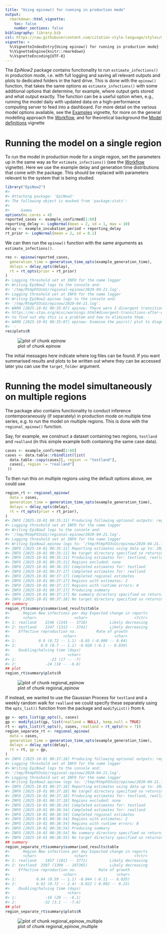 ```yaml
---
title: "Using epinow() for running in production mode"
output:
  rmarkdown::html_vignette:
    toc: false
    number_sections: false
bibliography: library.bib
csl: https://raw.githubusercontent.com/citation-style-language/styles/master/apa-numeric-superscript-brackets.csl
vignette: >
  %\VignetteIndexEntry{Using epinow() for running in production mode}
  %\VignetteEngine{knitr::rmarkdown}
  %\VignetteEncoding{UTF-8}
---
```




The _EpiNow2_ package contains functionality to run `estimate_infections()` in production mode, i.e. with full logging and saving all relevant outputs and plots to dedicated folders in the hard drive.
This is done with the `epinow()` function, that takes the same options as `estimate_infections()` with some additional options that determine, for example, where output gets stored and what output exactly.
The function can be a useful option when, e.g., running the model daily with updated data on a high-performance computing server to feed into a dashboard.
For more detail on the various model options available, see the [Examples](estimate_infections_options.html) vignette, for more on the general modelling approach the [Workflow](estimate_infections_workflow.html), and for theoretical background the [Model definitions](estimate_infections.html) vignette

# Running the model on a single region

To run the model in production mode for a single region, set the parameters up in the same way as for `estimate_infections()` (see the [Workflow](estimate_infections_workflow.html) vignette).
Here we use the example delay and generation time distributions that come with the package.
This should be replaced with parameters relevant to the system that is being studied.


``` r
library("EpiNow2")
#> 
#> Attaching package: 'EpiNow2'
#> The following object is masked from 'package:stats':
#> 
#>     Gamma
options(mc.cores = 4)
reported_cases <- example_confirmed[1:60]
reporting_delay <- LogNormal(mean = 2, sd = 1, max = 10)
delay <- example_incubation_period + reporting_delay
rt_prior <- LogNormal(mean = 2, sd = 0.1)
```

We can then run the `epinow()` function with the same arguments as `estimate_infections()`.


``` r
res <- epinow(reported_cases,
  generation_time = generation_time_opts(example_generation_time),
  delays = delay_opts(delay),
  rt = rt_opts(prior = rt_prior)
)
#> Logging threshold set at INFO for the name logger
#> Writing EpiNow2 logs to the console and:
#> '/tmp/RtmpFO3sUz/regional-epinow/2020-04-21.log'.
#> Logging threshold set at INFO for the name logger
#> Writing EpiNow2.epinow logs to the console and:
#> '/tmp/RtmpFO3sUz/epinow/2020-04-21.log'.
#> WARN [2025-10-01 00:35:07] epinow: There were 3 divergent transitions after warmup. See
#> https://mc-stan.org/misc/warnings.html#divergent-transitions-after-warmup
#> to find out why this is a problem and how to eliminate them. - 
#> WARN [2025-10-01 00:35:07] epinow: Examine the pairs() plot to diagnose sampling problems
#>  -
res$plots$R
```

![plot of chunk epinow](epinow-epinow-1.png)

The initial messages here indicate where log files can be found.
If you want summarised results and plots to be written out where they can be accessed later you can use the `target_folder` argument.

# Running the model simultaneously on multiple regions

The package also contains functionality to conduct inference contemporaneously (if separately) in production mode on multiple time series, e.g. to run the model on multiple regions.
This is done with the `regional_epinow()` function.

Say, for example, we construct a dataset containing two regions, `testland` and `realland` (in this simple example both containing the same case data).


``` r
cases <- example_confirmed[1:60]
cases <- data.table::rbindlist(list(
  data.table::copy(cases)[, region := "testland"],
  cases[, region := "realland"]
 ))
```

To then run this on multiple regions using the default options above, we could use


``` r
region_rt <- regional_epinow(
  data = cases,
  generation_time = generation_time_opts(example_generation_time),
  delays = delay_opts(delay),
  rt = rt_opts(prior = rt_prior),
)
#> INFO [2025-10-01 00:35:11] Producing following optional outputs: regions, summary, samples, plots, latest
#> Logging threshold set at INFO for the name logger
#> Writing EpiNow2 logs to the console and:
#> '/tmp/RtmpFO3sUz/regional-epinow/2020-04-21.log'.
#> Logging threshold set at INFO for the name logger
#> Writing EpiNow2.epinow logs to: '/tmp/RtmpFO3sUz/epinow/2020-04-21.log'.
#> INFO [2025-10-01 00:35:11] Reporting estimates using data up to: 2020-04-21
#> INFO [2025-10-01 00:35:11] No target directory specified so returning output
#> INFO [2025-10-01 00:35:11] Producing estimates for: testland, realland
#> INFO [2025-10-01 00:35:11] Regions excluded: none
#> INFO [2025-10-01 00:36:15] Completed estimates for: testland
#> INFO [2025-10-01 00:37:17] Completed estimates for: realland
#> INFO [2025-10-01 00:37:17] Completed regional estimates
#> INFO [2025-10-01 00:37:17] Regions with estimates: 2
#> INFO [2025-10-01 00:37:17] Regions with runtime errors: 0
#> INFO [2025-10-01 00:37:17] Producing summary
#> INFO [2025-10-01 00:37:17] No summary directory specified so returning summary output
#> INFO [2025-10-01 00:37:18] No target directory specified so returning timings
## summary
region_rt$summary$summarised_results$table
#>      Region New infections per day Expected change in reports
#>      <char>                 <char>                     <fctr>
#> 1: realland    2246 (1343 -- 3710)          Likely decreasing
#> 2: testland    2247 (1312 -- 3741)          Likely decreasing
#>    Effective reproduction no.         Rate of growth
#>                        <char>                 <char>
#> 1:          0.9 (0.72 -- 1.1) -0.03 (-0.098 -- 0.04)
#> 2:           0.9 (0.7 -- 1.1) -0.028 (-0.1 -- 0.039)
#>    Doubling/halving time (days)
#>                          <char>
#> 1:               -23 (17 -- -7)
#> 2:             -24 (18 -- -6.8)
## plot
region_rt$summary$plots$R
```

![plot of chunk regional_epinow](epinow-regional_epinow-1.png)

If instead, we wanted to use the Gaussian Process for `testland` and a weekly random walk for `realland` we could specify these separately using the `opts_list()` function from the package and `modifyList()` from `R`.


``` r
gp <- opts_list(gp_opts(), cases)
gp <- modifyList(gp, list(realland = NULL), keep.null = TRUE)
rt <- opts_list(rt_opts(), cases, realland = rt_opts(rw = 7))
region_separate_rt <- regional_epinow(
  data = cases,
  generation_time = generation_time_opts(example_generation_time),
  delays = delay_opts(delay),
  rt = rt, gp = gp,
)
#> INFO [2025-10-01 00:37:18] Producing following optional outputs: regions, summary, samples, plots, latest
#> Logging threshold set at INFO for the name logger
#> Writing EpiNow2 logs to the console and:
#> '/tmp/RtmpFO3sUz/regional-epinow/2020-04-21.log'.
#> Logging threshold set at INFO for the name logger
#> Writing EpiNow2.epinow logs to: '/tmp/RtmpFO3sUz/epinow/2020-04-21.log'.
#> INFO [2025-10-01 00:37:18] Reporting estimates using data up to: 2020-04-21
#> INFO [2025-10-01 00:37:18] No target directory specified so returning output
#> INFO [2025-10-01 00:37:18] Producing estimates for: testland, realland
#> INFO [2025-10-01 00:37:18] Regions excluded: none
#> INFO [2025-10-01 00:38:24] Completed estimates for: testland
#> INFO [2025-10-01 00:38:54] Completed estimates for: realland
#> INFO [2025-10-01 00:38:54] Completed regional estimates
#> INFO [2025-10-01 00:38:54] Regions with estimates: 2
#> INFO [2025-10-01 00:38:54] Regions with runtime errors: 0
#> INFO [2025-10-01 00:38:54] Producing summary
#> INFO [2025-10-01 00:38:54] No summary directory specified so returning summary output
#> INFO [2025-10-01 00:38:55] No target directory specified so returning timings
## summary
region_separate_rt$summary$summarised_results$table
#>      Region New infections per day Expected change in reports
#>      <char>                 <char>                     <fctr>
#> 1: realland    1957 (1011 -- 3771)          Likely decreasing
#> 2: testland  2507 (1390 -- 107365)          Likely decreasing
#>    Effective reproduction no.          Rate of growth
#>                        <char>                  <char>
#> 1:         0.84 (0.59 -- 1.1) -0.044 (-0.11 -- 0.035)
#> 2:         0.92 (0.72 -- 2.4) -0.022 (-0.092 -- 0.23)
#>    Doubling/halving time (days)
#>                          <char>
#> 1:             -16 (20 -- -6.1)
#> 2:            -32 (3.1 -- -7.6)
## plot
region_separate_rt$summary$plots$R
```

![plot of chunk regional_epinow_multiple](epinow-regional_epinow_multiple-1.png)

